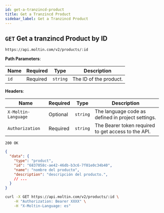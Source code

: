 ```yaml
---
id: get-a-tranzincd-product
title: Get a Tranzincd Product
sidebar_label: Get a Tranzincd Product
---
```


## `GET` Get a tranzincd Product by ID

```http
https://api.moltin.com/v2/products/:id
```

<!--DOCUSAURUS_CODE_TABS-->

<!-- Request -->

**Path Parameters**:

| Name | Required | Type | Description |
| --- | --- | --- | --- |
| `id` | Required | `string` | The ID of the product. |

**Headers**:

| Name | Required | Type | Description |
| --- | --- | --- | --- |
| `X-Moltin-Language` | Optional | `string` | The language code as defined in project settings. |
| `Authorization` | Required | `string` | The Bearer token required to get access to the API. |


<!-- Response -->

`200 OK`


```json
{
  "data": {
    "type": "product",
    "id": "6837058c-ae42-46db-b3c6-7f01e0c34b40",
    "name": "nombre del producto",
    "description": "descripción del producto.",
    // ...
  }
}
```

<!--END_DOCUSAURUS_CODE_TABS-->

<!--DOCUSAURUS_CODE_TABS-->

<!--cURL-->

```bash
curl -X GET https://api.moltin.com/v2/products/:id \
    -H "Authorization: Bearer XXXX" \
    -H "X-Moltin-Language: es"
```

<!--END_DOCUSAURUS_CODE_TABS-->
